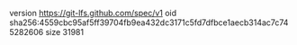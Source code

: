 version https://git-lfs.github.com/spec/v1
oid sha256:4559cbc95af5ff39704fb9ea432dc3171c5fd7dfbce1aecb314ac7c745282606
size 31981
